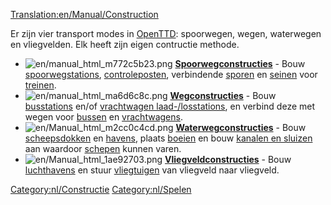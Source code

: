 [[Translation:en/Manual/Construction]]
{{nl/Inhoudsopgave}}

Er zijn vier transport modes in [[nl/Manual/OpenTTD|OpenTTD]]: spoorwegen, wegen, waterwegen en vliegvelden. Elk heeft zijn eigen contructie methode.


*[[File:en/manual html m772c5b23.png]] '''[[nl/Manual/Spoorwegconstructies|Spoorwegconstructies]]''' - Bouw [[nl/Manual/Spoorwegstation|spoorwegstations]], [[nl/Manual/Controleposten|controleposten]], verbindende [[nl/Manual/Bouw sporen|sporen]] en [[nl/seinen|seinen]] voor [[nl/treinen|treinen]].
*[[File:en/manual html ma6d6c8c.png]] '''[[nl/Manual/Wegconstructies|Wegconstructies]]''' - Bouw [[nl/Manual/Laadperrons#Bushalte|busstations]] en/of [[nl/Manual/Laadperrons#Vrachtwagen_laadperron|vrachtwagen laad-/losstations]], en verbind deze met wegen voor [[nl/bussen|bussen]] en [[nl/Manual/Base Set/Vehicles/Wegvoertuigen|vrachtwagens]].
*[[File:en/Manual html m2cc0c4cd.png]] '''[[nl/Manual/Waterwegconstructies|Waterwegconstructies]]''' - Bouw [[nl/bouw dok|scheepsdokken]] en [[nl/bouw haven|havens]], plaats [[nl/plaats boeien|boeien]] en bouw [[nl/Manual/Bouw kanalen en sluizen|kanalen en sluizen]] aan waardoor [[nl/schepen|schepen]] kunnen varen.
*[[File:en/Manual html 1ae92703.png]] '''[[nl/Vliegveldconstructies|Vliegveldconstructies]]''' - Bouw [[nl/vliegveld|luchthavens]] en stuur [[nl/Manual/Base Set/Vehicles/Vliegtuigen|vliegtuigen]] van vliegveld naar vliegveld.

[[Category:nl/Constructie]]
[[Category:nl/Spelen]]